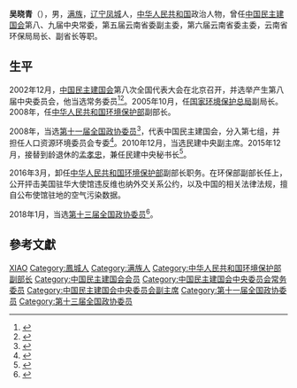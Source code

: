 '''吴晓青'''（{{bd|1956年|3月|}}），男，[[满族|满族]]，[[辽宁|辽宁]][[凤城|凤城]]人，[[中华人民共和国|中华人民共和国]]政治人物，曾任[[中国民主建国会|中国民主建国会]]第八、九届中央常委，第五届云南省委副主委，第六届云南省委主委，云南省环保局局长、副省长等职。

== 生平 ==
2002年12月，[[中国民主建国会|中国民主建国会]]第八次全国代表大会在北京召开，并选举产生第八届中央委员会，他当选常务委员<ref>{{Cite book|title=中华人民共和国年鉴 2003 总第23期|last=中华人民共和国年鉴编辑部编辑|publisher=中华人民共和国年鉴社|year=2003.11|pages=277}}</ref><ref>{{Cite book|title=中国改革开放新时期年鉴 2002年|last=[[王振川|王振川]]主编|publisher=[[中国民主法制出版社|中国民主法制出版社]]|year=2014|isbn=978-7-5162-0674-4|location=北京|pages=1090}}</ref>。2005年10月，任[[国家环境保护总局|国家环境保护总局]]副局长。2008年，任[[中华人民共和国环境保护部|中华人民共和国环境保护部]]副部长。

2008年，当选[[第十一届全国政协委员|第十一届全国政协委员]]<ref>{{cite news|title=第十一届全国政协委员名单|url=http://www.indaa.com.cn/zt/2009qglh/zxzs/200903/t20090303_127573.html|accessdate=2013-04-09|newspaper=新华社北京1月25日电 中国人民政治协商会议第十一届全国委员会委员名单(共2237人，2008年1月25日政协第十届全国委员会常务委员会第二十次会议通过)|date=2008年1月25日|deadurl=yes|archiveurl=https://web.archive.org/web/20130928014403/http://www.indaa.com.cn/zt/2009qglh/zxzs/200903/t20090303_127573.html|archivedate=2013年9月28日}}</ref>，代表中国民主建国会，分入第七组，并担任人口资源环境委员会专委<ref>{{cite news|title=全国政协信息-吴晓青|url=http://www.cppcc.gov.cn/CMS/wylibary/showJcwyxtInfoWylibary.action?tabJcwyxt.guid=11W0002540&wytype=wjwy|accessdate=2013-04-11|newspaper=全国政协委员会|archive-date=2018-01-27|archive-url=https://web.archive.org/web/20180127004426/http://www.cppcc.gov.cn/CMS/wylibary/showJcwyxtInfoWylibary.action?tabJcwyxt.guid=11W0002540&wytype=wjwy|dead-url=no}}</ref>。2010年12月，当选民建中央副主席。2015年12月，接替到龄退休的[[孟孝忠|孟孝忠]]，兼任民建中央秘书长<ref>{{cite news|title=环保部领导班子调整：黄润秋任副部长，60岁吴晓青去职|url=http://www.thepaper.cn/newsDetail_forward_1444203|accessdate=2016-03-18|newspaper=澎湃新闻|archive-date=2020-06-09|archive-url=https://web.archive.org/web/20200609170131/https://www.thepaper.cn/newsDetail_forward_1444203|dead-url=no}}</ref>。

2016年3月，卸任[[中华人民共和国环境保护部|中华人民共和国环境保护部]]副部长职务。在环保部副部长任上，公开抨击美国驻华大使馆违反维也纳外交关系公约，以及中国的相关法律法规，擅自公布使馆驻地的空气污染数据。

2018年1月，当选[[中国人民政治协商会议第十三届全国委员会委员名单|第十三届全国政协委员]]<ref>{{Cite web|url=http://sports.163.com/18/0126/06/D92BRKK400051C89.html|title=中国人民政治协商会议第十三届全国委员会委员名单|accessdate=2018-01-26|last=|work=网易|archive-url=https://web.archive.org/web/20180127143232/http://sports.163.com/18/0126/06/D92BRKK400051C89.html|archive-date=2018-01-27|dead-url=yes}}</ref>。

== 參考文獻 ==
{{reflist}}

{{中华职业教育社第九届理事会}}
{{中国民主建国会第八届中央委员会}}
{{中国民主建国会第九届中央委员会}}
{{中国民主建国会第十届中央委员会}}
{{中国民主建国会第十一届中央委员会}}

{{Authority control}}
{{DEFAULTSORT:WU吴}}
[[Category:吴姓|XIAO]]
[[Category:鳳城人|Category:鳳城人]]
[[Category:满族人|Category:满族人]]
[[Category:中华人民共和国环境保护部副部长|Category:中华人民共和国环境保护部副部长]]
[[Category:中国民主建国会会员|Category:中国民主建国会会员]]
[[Category:中国民主建国会中央委员会常务委员|Category:中国民主建国会中央委员会常务委员]]
[[Category:中国民主建国会中央委员会副主席|Category:中国民主建国会中央委员会副主席]]
[[Category:第十一届全国政协委员|Category:第十一届全国政协委员]]
[[Category:第十三届全国政协委员|Category:第十三届全国政协委员]]